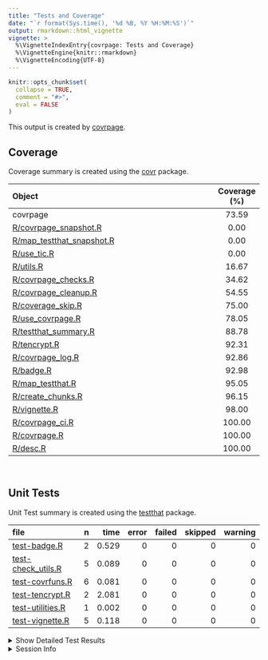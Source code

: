 ```yaml
---
title: "Tests and Coverage"
date: "`r format(Sys.time(), '%d %B, %Y %H:%M:%S')`"
output: rmarkdown::html_vignette
vignette: >
  %\VignetteIndexEntry{covrpage: Tests and Coverage}
  %\VignetteEngine{knitr::rmarkdown}
  %\VignetteEncoding{UTF-8}
---
```

  
```r
knitr::opts_chunk$set(
  collapse = TRUE,
  comment = "#>",
  eval = FALSE
)
```

<!--- Placeholder for tests/README.md Do Not Edit--->
This output is created by
[covrpage](https://github.com/metrumresearchgroup/covrpage).

## Coverage

Coverage summary is created using the
[covr](https://github.com/r-lib/covr)
package.

| Object                                                      | Coverage (%) |
| :---------------------------------------------------------- | :----------: |
| covrpage                                                    |    73.59     |
| [R/covrpage\_snapshot.R](https://github.com/yonicd/covrpage/tree/master/R/covrpage_snapshot.R)          |     0.00     |
| [R/map\_testthat\_snapshot.R](https://github.com/yonicd/covrpage/tree/master/R/map_testthat_snapshot.R) |     0.00     |
| [R/use\_tic.R](https://github.com/yonicd/covrpage/tree/master/R/use_tic.R)                              |     0.00     |
| [R/utils.R](https://github.com/yonicd/covrpage/tree/master/R/utils.R)                                   |    16.67     |
| [R/covrpage\_checks.R](https://github.com/yonicd/covrpage/tree/master/R/covrpage_checks.R)              |    34.62     |
| [R/covrpage\_cleanup.R](https://github.com/yonicd/covrpage/tree/master/R/covrpage_cleanup.R)            |    54.55     |
| [R/coverage\_skip.R](https://github.com/yonicd/covrpage/tree/master/R/coverage_skip.R)                  |    75.00     |
| [R/use\_covrpage.R](https://github.com/yonicd/covrpage/tree/master/R/use_covrpage.R)                    |    78.05     |
| [R/testthat\_summary.R](https://github.com/yonicd/covrpage/tree/master/R/testthat_summary.R)            |    88.78     |
| [R/tencrypt.R](https://github.com/yonicd/covrpage/tree/master/R/tencrypt.R)                             |    92.31     |
| [R/covrpage\_log.R](https://github.com/yonicd/covrpage/tree/master/R/covrpage_log.R)                    |    92.86     |
| [R/badge.R](https://github.com/yonicd/covrpage/tree/master/R/badge.R)                                   |    92.98     |
| [R/map\_testthat.R](https://github.com/yonicd/covrpage/tree/master/R/map_testthat.R)                    |    95.05     |
| [R/create\_chunks.R](https://github.com/yonicd/covrpage/tree/master/R/create_chunks.R)                  |    96.15     |
| [R/vignette.R](https://github.com/yonicd/covrpage/tree/master/R/vignette.R)                             |    98.00     |
| [R/covrpage\_ci.R](https://github.com/yonicd/covrpage/tree/master/R/covrpage_ci.R)                      |    100.00    |
| [R/covrpage.R](https://github.com/yonicd/covrpage/tree/master/R/covrpage.R)                             |    100.00    |
| [R/desc.R](https://github.com/yonicd/covrpage/tree/master/R/desc.R)                                     |    100.00    |

<br>

## Unit Tests

Unit Test summary is created using the
[testthat](https://github.com/r-lib/testthat)
package.

| file                                               | n |  time | error | failed | skipped | warning |
| :------------------------------------------------- | -: | ----: | ----: | -----: | ------: | ------: |
| [test-badge.R](https://github.com/yonicd/covrpage/tree/master/tests/testthat/test-badge.R)              | 2 | 0.529 |     0 |      0 |       0 |       0 |
| [test-check\_utils.R](https://github.com/yonicd/covrpage/tree/master/tests/testthat/test-check_utils.R) | 5 | 0.089 |     0 |      0 |       0 |       0 |
| [test-covrfuns.R](https://github.com/yonicd/covrpage/tree/master/tests/testthat/test-covrfuns.R)        | 6 | 0.081 |     0 |      0 |       0 |       0 |
| [test-tencrypt.R](https://github.com/yonicd/covrpage/tree/master/tests/testthat/test-tencrypt.R)        | 2 | 2.081 |     0 |      0 |       0 |       0 |
| [test-utilities.R](https://github.com/yonicd/covrpage/tree/master/tests/testthat/test-utilities.R)      | 1 | 0.002 |     0 |      0 |       0 |       0 |
| [test-vignette.R](https://github.com/yonicd/covrpage/tree/master/tests/testthat/test-vignette.R)        | 5 | 0.118 |     0 |      0 |       0 |       0 |

<details closed>

<summary> Show Detailed Test Results
</summary>

| file                                                   | context                    | test                                   | status | n |  time |
| :----------------------------------------------------- | :------------------------- | :------------------------------------- | :----- | -: | ----: |
| [test-badge.R](https://github.com/yonicd/covrpage/tree/master/tests/testthat/test-badge.R#L14)              | badge                      | create badge: create                   | PASS   | 1 | 0.302 |
| [test-badge.R](https://github.com/yonicd/covrpage/tree/master/tests/testthat/test-badge.R#L19)              | badge                      | create badge: output message           | PASS   | 1 | 0.227 |
| [test-check\_utils.R](https://github.com/yonicd/covrpage/tree/master/tests/testthat/test-check_utils.R#L4)  | check for tests            | tests are detected                     | PASS   | 1 | 0.003 |
| [test-check\_utils.R](https://github.com/yonicd/covrpage/tree/master/tests/testthat/test-check_utils.R#L14) | check for packages         | packages are detected                  | PASS   | 3 | 0.022 |
| [test-check\_utils.R](https://github.com/yonicd/covrpage/tree/master/tests/testthat/test-check_utils.R#L23) | use covrpage               | test use\_covrpage                     | PASS   | 1 | 0.064 |
| [test-covrfuns.R](https://github.com/yonicd/covrpage/tree/master/tests/testthat/test-covrfuns.R#L5)         | check summary covr         | covr\_summary: standard input          | PASS   | 1 | 0.042 |
| [test-covrfuns.R](https://github.com/yonicd/covrpage/tree/master/tests/testthat/test-covrfuns.R#L9_L11)     | check summary covr         | covr\_summary: empty input             | PASS   | 1 | 0.003 |
| [test-covrfuns.R](https://github.com/yonicd/covrpage/tree/master/tests/testthat/test-covrfuns.R#L19)        | check summary output types | with data: short                       | PASS   | 1 | 0.019 |
| [test-covrfuns.R](https://github.com/yonicd/covrpage/tree/master/tests/testthat/test-covrfuns.R#L23)        | check summary output types | with data: long                        | PASS   | 1 | 0.014 |
| [test-covrfuns.R](https://github.com/yonicd/covrpage/tree/master/tests/testthat/test-covrfuns.R#L27)        | check summary output types | with data: no data                     | PASS   | 1 | 0.001 |
| [test-covrfuns.R](https://github.com/yonicd/covrpage/tree/master/tests/testthat/test-covrfuns.R#L35)        | check covr to df           | covr object to df: empty input         | PASS   | 1 | 0.002 |
| [test-tencrypt.R](https://github.com/yonicd/covrpage/tree/master/tests/testthat/test-tencrypt.R#L16)        | encryption of PAT          | testing tencrypt: no add               | PASS   | 1 | 2.079 |
| [test-tencrypt.R](https://github.com/yonicd/covrpage/tree/master/tests/testthat/test-tencrypt.R#L22)        | encryption of PAT          | testing tencrypt: with add             | PASS   | 1 | 0.002 |
| [test-utilities.R](https://github.com/yonicd/covrpage/tree/master/tests/testthat/test-utilities.R#L10_L13)  | utils                      | find package in path: benchmark        | PASS   | 1 | 0.002 |
| [test-vignette.R](https://github.com/yonicd/covrpage/tree/master/tests/testthat/test-vignette.R#L23)        | vignettes                  | testing vignette: file time update     | PASS   | 1 | 0.002 |
| [test-vignette.R](https://github.com/yonicd/covrpage/tree/master/tests/testthat/test-vignette.R#L29)        | vignettes                  | testing vignette: create vignette dir  | PASS   | 1 | 0.026 |
| [test-vignette.R](https://github.com/yonicd/covrpage/tree/master/tests/testthat/test-vignette.R#L39)        | vignettes                  | testing vignette: add suggests         | PASS   | 1 | 0.032 |
| [test-vignette.R](https://github.com/yonicd/covrpage/tree/master/tests/testthat/test-vignette.R#L47)        | vignettes                  | testing vignette: append suggests      | PASS   | 1 | 0.032 |
| [test-vignette.R](https://github.com/yonicd/covrpage/tree/master/tests/testthat/test-vignette.R#L57)        | vignettes                  | testing vignette: add vignette builder | PASS   | 1 | 0.026 |

</details>

<details>

<summary> Session Info </summary>

| Field    | Value                               |
| :------- | :---------------------------------- |
| Version  | R version 3.5.1 (2018-07-02)        |
| Platform | x86\_64-apple-darwin15.6.0 (64-bit) |
| Running  | macOS 10.14.2                       |
| Language | en\_US                              |
| Timezone | America/New\_York                   |

| Package  | Version |
| :------- | :------ |
| testthat | 2.0.1   |
| covr     | 3.2.1   |
| covrpage | 0.0.70  |

</details>

<!--- Final Status : pass --->
